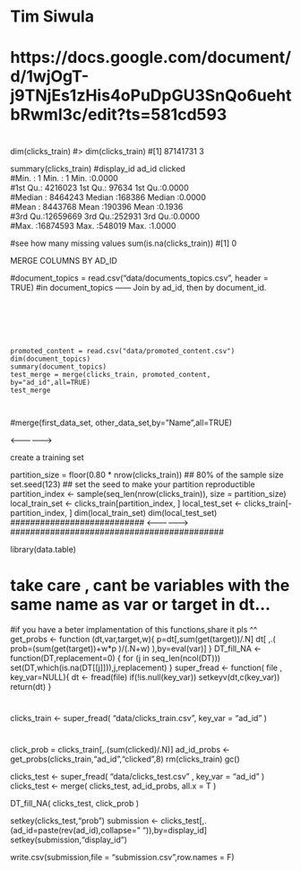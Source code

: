 #   Tim Siwula
#   https://docs.google.com/document/d/1wjOgT-j9TNjEs1zHis4oPuDpGU3SnQo6uehtbRwml3c/edit?ts=581cd593
#





dim(clicks_train)
#> dim(clicks_train)
#[1] 87141731        3

summary(clicks_train)
#display_id           ad_id           clicked      
#Min.   :       1   Min.   :     1   Min.   :0.0000  
#1st Qu.: 4216023   1st Qu.: 97634   1st Qu.:0.0000  
#Median : 8464243   Median :168386   Median :0.0000  
#Mean   : 8443768   Mean   :190396   Mean   :0.1936  
#3rd Qu.:12659669   3rd Qu.:252931   3rd Qu.:0.0000  
#Max.   :16874593   Max.   :548019   Max.   :1.0000  

#see how many missing values
sum(is.na(clicks_train))
#[1] 0

########################### MERGE COLUMNS BY AD_ID ###########################################
#document_topics = read.csv("data/documents_topics.csv", header = TRUE)
#in document_topics ------ Join by ad_id, then by document_id.
```






promoted_content = read.csv("data/promoted_content.csv")
dim(document_topics)
summary(document_topics)
test_merge = merge(clicks_train, promoted_content, by="ad_id",all=TRUE)
test_merge



```

#merge(first_data_set, other_data_set,by=”Name”,all=TRUE)




########################### <------------------> ###########################################












########################### create a training set ###########################################
partition_size = floor(0.80 * nrow(clicks_train)) ## 80% of the sample size
set.seed(123) ## set the seed to make your partition reproductible
partition_index <- sample(seq_len(nrow(clicks_train)), size = partition_size)
local_train_set <- clicks_train[partition_index, ]
local_test_set <- clicks_train[-partition_index, ]
dim(local_train_set)
dim(local_test_set)
########################### <------------------> ###########################################


























library(data.table)

# take care , cant be variables with the same name as var or target in dt... 
#if you have a beter implamentation of this functions,share it pls ^^
get_probs <- function (dt,var,target,w){
  p=dt[,sum(get(target))/.N]
  dt[ ,.( prob=(sum(get(target))+w*p )/(.N+w) ),by=eval(var)]
}
DT_fill_NA <- function(DT,replacement=0) {
  for (j in seq_len(ncol(DT)))
    set(DT,which(is.na(DT[[j]])),j,replacement)
}
super_fread <- function( file , key_var=NULL){
  dt <- fread(file)
  if(!is.null(key_var)) setkeyv(dt,c(key_var))
  return(dt)
}

#
clicks_train  <- super_fread( "data/clicks_train.csv", key_var = "ad_id" )

#
click_prob = clicks_train[,.(sum(clicked)/.N)]
ad_id_probs   <- get_probs(clicks_train,"ad_id","clicked",8)
rm(clicks_train)
gc()

clicks_test   <- super_fread( "data/clicks_test.csv" , key_var = "ad_id" )
clicks_test <- merge( clicks_test, ad_id_probs, all.x = T )

DT_fill_NA( clicks_test, click_prob )

setkey(clicks_test,"prob")
submission <- clicks_test[,.(ad_id=paste(rev(ad_id),collapse=" ")),by=display_id]
setkey(submission,"display_id")

write.csv(submission,file = "submission.csv",row.names = F)
